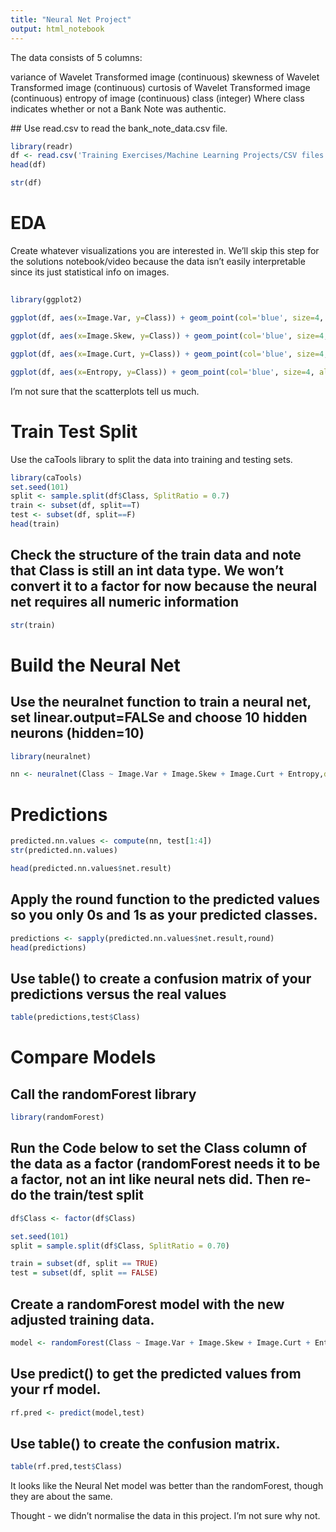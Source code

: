 ```yaml
---
title: "Neural Net Project"
output: html_notebook
---
```


The data consists of 5 columns:

variance of Wavelet Transformed image (continuous)
skewness of Wavelet Transformed image (continuous)
curtosis of Wavelet Transformed image (continuous)
entropy of image (continuous)
class (integer)
Where class indicates whether or not a Bank Note was authentic.

## Use read.csv to read the bank_note_data.csv file.
```r

library(readr)
df <- read.csv('Training Exercises/Machine Learning Projects/CSV files for ML Projects/bank_note_data.csv')
head(df)

```

```r
str(df)
```

# EDA
Create whatever visualizations you are interested in. We'll skip this step for the solutions notebook/video because the data isn't easily interpretable since its just statistical info on images.

## 
```r

library(ggplot2)

ggplot(df, aes(x=Image.Var, y=Class)) + geom_point(col='blue', size=4, alpha=0.5)

```

```r

ggplot(df, aes(x=Image.Skew, y=Class)) + geom_point(col='blue', size=4, alpha=0.5)

```

```r

ggplot(df, aes(x=Image.Curt, y=Class)) + geom_point(col='blue', size=4, alpha=0.5)

```

```r

ggplot(df, aes(x=Entropy, y=Class)) + geom_point(col='blue', size=4, alpha=0.5)

```
I'm not sure that the scatterplots tell us much.


# Train Test Split
Use the caTools library to split the data into training and testing sets.
```r
library(caTools)
set.seed(101)
split <- sample.split(df$Class, SplitRatio = 0.7)
train <- subset(df, split==T)
test <- subset(df, split==F)
head(train)

```


## Check the structure of the train data and note that Class is still an int data type. We won't convert it to a factor for now because the neural net requires all numeric information
```r

str(train)

```

# Build the Neural Net

## Use the neuralnet function to train a neural net, set linear.output=FALSe and choose 10 hidden neurons (hidden=10)
```r

library(neuralnet)

nn <- neuralnet(Class ~ Image.Var + Image.Skew + Image.Curt + Entropy,data=train,hidden=10,linear.output=FALSE)

```



# Predictions

```r

predicted.nn.values <- compute(nn, test[1:4])
str(predicted.nn.values)

```

```r

head(predicted.nn.values$net.result)

```


## Apply the round function to the predicted values so you only 0s and 1s as your predicted classes.
```r

predictions <- sapply(predicted.nn.values$net.result,round)
head(predictions)

```

## Use table() to create a confusion matrix of your predictions versus the real values
```r

table(predictions,test$Class)

```


# Compare Models

## Call the randomForest library
```r
library(randomForest)
```

## Run the Code below to set the Class column of the data as a factor (randomForest needs it to be a factor, not an int like neural nets did. Then re-do the train/test split
```r

df$Class <- factor(df$Class)

set.seed(101)
split = sample.split(df$Class, SplitRatio = 0.70)

train = subset(df, split == TRUE)
test = subset(df, split == FALSE)

```

## Create a randomForest model with the new adjusted training data.
```r

model <- randomForest(Class ~ Image.Var + Image.Skew + Image.Curt + Entropy,data=train)

```

## Use predict() to get the predicted values from your rf model.
```r

rf.pred <- predict(model,test)

```


## Use table() to create the confusion matrix.
```r
table(rf.pred,test$Class)
```
It looks like the Neural Net model was better than the randomForest, though they are about the same. 

Thought - we didn't normalise the data in this project. I'm not sure why not.
